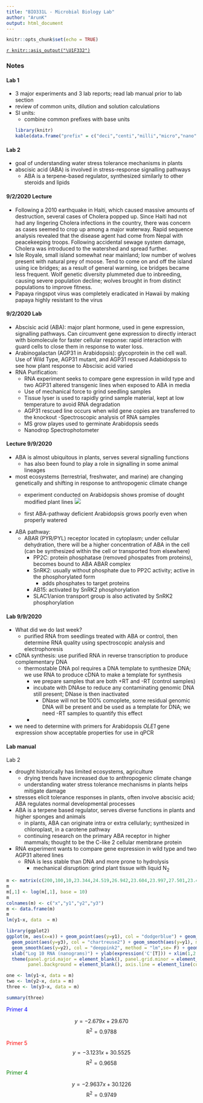 ```yaml
---
title: "BIO331L - Microbial Biology Lab"
author: "ArunK"
output: html_document
---
```


```r
knitr::opts_chunk$set(echo = TRUE)
```

[`r knitr::asis_output("\U1F332")`](https://arun-krishnaraj.github.io/evergreen)

### Notes

#### Lab 1
- 3 major experiments and 3 lab reports; read lab manual prior to lab section
- review of common units, dilution and solution calculations
- SI units:
  - combine common prefixes with base units
```R
library(knitr)
kable(data.frame("prefix" = c("deci","centi","milli","micro","nano","pico","femto","atto"), "Factor base 10" = c(-1,-2,-3,-6,-9,-12,-15,-18), "symbol" = c("d","c","m","mu","n","p","f","a"), "Prefix" = c("deca","hecto","kilo","mega","giga","tera","peta","exa"), "Factor base 10" = c(1,2,3,6,9,12,15,18), "symbol" = c("da","h","k","M","G","T","P","E")))
```

#### Lab 2

- goal of understanding water stress tolerance mechanisms in plants
- abscisic acid (ABA) is involved in stress-response signalling pathways
  - ABA is a terpene-based regulator, synthesized similarly to other steroids and lipids

#### 9/2/2020 Lecture
- Following a 2010 earthquake in Haiti, which caused massive amounts of destruction, several cases of Cholera popped up. Since Haiti had not had any lingering Cholera infections in the country, there was concern as cases seemed to crop up among a major waterway. Rapid sequence analysis revealed that the disease agent had come from Nepal with peacekeeping troops. Following accidental sewage system damage, Cholera was introduced to the watershed and spread further.
- Isle Royale, small island somewhat near mainland; low number of wolves present with natural prey of moose. Tend to come on and off the island using ice bridges; as a result of general warming, ice bridges became less frequent. Wolf genetic diversity plummeted due to inbreeding, causing severe population decline; wolves brought in from distinct populations to improve fitness.
- Papaya ringspot virus was completely eradicated in Hawaii by making papaya highly resistant to the virus

#### 9/2/2020 Lab
- Abscisic acid (ABA): major plant hormone, used in gene expression, signalling pathways. Can circumvent gene expression to directly interact with biomolecule for faster cellular response: rapid interaction with guard cells to close them in response to water loss.
- Arabinogalactan (AGP31 in Arabidopsis): glycoprotein in the cell wall. Use of Wild Type, AGP31 mutant, and AGP31 rescued Adabidopsis to see how plant response to Abscisic acid varied
- RNA Purification:
  - RNA experiment seeks to compare gene expression in wild type and two AGP31 altered transgenic lines when exposed to ABA in media
  - Use of mechanical force to grind seedling samples
  - Tissue lyser is used to rapidly grind sample material, kept at low temperature to avoid RNA degradation 
  - AGP31 rescued line occurs when wild gene copies are transferred to the knockout 
-Spectroscopic analysis of RNA samples
  - MS grow playes used to germinate Arabidopsis seeds
  - Nanodrop Spectrophotometer 
  
#### Lecture 9/9/2020

- ABA is almost ubiquitous in plants, serves several signalling functions
  - has also been found to play a role in signalling in some animal lineages
- most ecosystems (terrestrial, freshwater, and marine) are changing genetically and shifting in response to anthropogenic climate change
  - experiment conducted on Arabidopsis shows promise of dought modified plant lines
  ![](C:\Users\arunk\Documents\GitHub\arun-krishnaraj.github.io\images\plant.JPG)
  
  - first ABA-pathway deficient Arabidopsis grows poorly even when properly watered
- ABA pathway:
  - ABAR (PYR/PYL) receptor located in cytoplasm; under cellular dehydration, there will be a higher concentration of ABA in the cell (can be synthesized within the cell or transported from elsewhere)
    - PP2C: protein phosphatase (removed phospates from proteins), becomes bound to ABA ABAR complex
    - SnRK2: usually without phosphate due to PP2C activity; active in the phosphorylated form
      - adds phosphates to target proteins
    - AB15: activated by SnRK2 phosphorylation
    - SLAC1/anion transport group is also activated by SnRK2 phosphorylation
    
#### Lab 9/9/2020
- What did we do last week?
  - purified RNA from seedlings treated with ABA or control, then determine RNA quality using spectroscopic analysis and electrophoresis 
- cDNA synthesis: use purified RNA in reverse transcription to produce complementary DNA
  - thermostable DNA pol requires a DNA template to synthesize DNA; we use RNA to produce cDNA to make a template for synthesis
    - we prepare samples that are both +RT and -RT (control samples)
    - incubate with DNAse to reduce any contaminating genomic DNA still present; DNase is then inactivated
      - DNase will not be 100% comoplete, some residual genomic DNA will be present and be used as a template for DNA; we need -RT samples to quantify this effect
    - 
- we need to determine with primers for Arabidopsis *OLE1* gene expression show acceptable properties for use in qPCR

#### Lab manual 

Lab 2

- drought historically has limited ecosystems, agriculture
  - drying trends have increased due to anthropogenic climate change
  - understanding water stress tolerance mechanisms in plants helps mitigate damage
- stresses elicit tolerance responses in plants, often involve abscisic acid; ABA regulates normal developmental processes 
- ABA is a terpene based regulator, serves diverse functions in plants and higher sponges and animals
  - in plants, ABA can originate intra or extra cellularly; synthesized in chloroplast, in a carotene pathway
  - continuing research on the primary ABA receptor in higher mammals; thought to be the C-like 2 cellular membrane protein
- RNA experiment wants to compare gene expression in wild type and two AGP31 altered lines
  - RNA is less stable than DNA and more prone to hydrolysis
    - mechanical disruption: grind plant tissue with liquid N$_2$
  
  
```r
m <- matrix(c(200,100,10,23.344,24.519,26.942,23.604,23.997,27.501,23.496,23.944,27.217), nrow = 3)
m
m[,1] <- log(m[,1], base = 10)
m
colnames(m) <- c("x","y1","y2","y3")
m <- data.frame(m)
m
lm(y1~x, data  = m)

library(ggplot2)
ggplot(m, aes(x=x)) + geom_point(aes(y=y1), col = "dodgerblue") + geom_point(aes(y=y2), col = "deeppink2") + 
  geom_point(aes(y=y3), col = "chartreuse2") + geom_smooth(aes(y=y1), method = "lm",se= F, col = "dodgerblue") +
  geom_smooth(aes(y=y2), col = "deeppink2", method = "lm",se= F) + geom_smooth(aes(y=y3), method = "lm",se= F,, col = "chartreuse2") +
  xlab("Log 10 RNA (nanograms)") + ylab(expression('C'[T])) + xlim(1,2.5) + ggtitle("Standard Curve for Primers") +
  theme(panel.grid.major = element_blank(), panel.grid.minor = element_blank(),
        panel.background = element_blank(), axis.line = element_line(colour = "black"))

one <- lm(y1~x, data = m)
two <- lm(y2~x, data = m)
three <- lm(y3~x, data = m)

summary(three)

```

<div align="center"><span style="color:blue">Primer 4 </span></div>
$$y = -2.679x+29.670$$ 
$$\text{R}^2 =  0.9788$$
  
<div align="center"><span style="color:red">Primer 5 </span></div>    
$$y = -3.1231x+30.5525$$
$$\text{R}^2 =  0.9658$$
<div align="center"><span style="color:green">Primer 4 </span></div>
$$y = -2.9637x+30.1226$$
$$\text{R}^2 =  0.9749$$
  
  
  
  
  
  